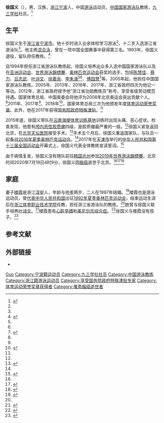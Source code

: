 {{Infobox sportsperson
| 姓名 = 徐国义
| 图像 = Xu_Guoyi.jpg
| 图像大小 = 
| 图像说明 = 
| 国籍 = {{PRC}}
| 民族 = 汉族
| 出生日期 = 1970年1月22日
| 出生地点 = [[浙江省|浙江]][[宁波市|宁波]]
| 逝世日期 = {{death date and age|2020|7|19|1970|1|22}}
| 逝世地点 = [[北京市|北京]]
| 配偶 = [[楼霞|楼霞]]
| 项目 = 游泳
| 退役 = 1993年
}}'''徐国义'''（{{bd|1970年|1月22日|2020年|7月19日|catIdx=Xu}}），男，汉族，[[浙江省|浙江]][[宁波市|宁波]]人，中国[[游泳|游泳]]运动员，[[中国国家游泳队|中国国家游泳队]]教练，[[九三学社|九三学社]]社员。<ref name="zjcs">{{Cite web |title=徐国义-运动员 |url=http://www.zjcs.net.cn/ydy/info/1015/1095.htm |accessdate=2020-07-19 |publisher=浙江体育职业技术学院 |archive-date=2018-09-02 |archive-url=https://web.archive.org/web/20180902225829/http://www.zjcs.net.cn/ydy/info/1015/1095.htm }}</ref>

== 生平 ==
徐国义生于[[浙江省|浙江省]][[宁波市|宁波市]]。他十岁时进入业余体校学习游泳<ref name="潇湘晨报" />，十二岁入选浙江省游泳队<ref name="zjcs" />。他主练[[混合泳|混合泳]]，曾在一项中国全国赛事中获得第三名。1993年，徐国义退役，留队担任教练。<ref name="潇湘晨报">{{Cite news |url=https://ent.sina.com.cn/s/m/2020-07-19/doc-iivhvpwx6211725.shtml |title=泳坛功勋教练徐国义因病去世年仅50岁 |date=2020-07-19 |work=潇湘晨报 |via=新浪娱乐 |accessdate=2020-07-19 |archive-date=2020-07-19 |archive-url=https://web.archive.org/web/20200719075213/https://ent.sina.com.cn/s/m/2020-07-19/doc-iivhvpwx6211725.shtml |dead-url=no }}</ref>

自1994年担任浙江省游泳队教练起，徐国义培养出众多入选中国国家游泳队以及在[[亚洲运动会|亚洲运动会]]、[[世界游泳錦標賽|世界游泳錦標賽]]、[[奥林匹克运动会|奥林匹克运动会]]获奖的选手，包括[[陈慧佳|陈慧佳]]、[[蔡力|蔡力]]、[[吕志武|吕志武]]、[[叶诗文|叶诗文]]、[[徐嘉余|徐嘉余]]、[[李朱濠|李朱濠]]<ref name="钱江晚报" /><ref name="zjcs" />、[[傅园慧|傅园慧]]<ref name="傅">{{Cite news |url=https://sports.sina.com.cn/others/swim/2020-07-19/doc-iivhvpwx6250964.shtml |title=傅园慧发文悼念恩师徐国义：我想什么他一看就知道 |date=2020-07-19 |work=钱江晚报   |via=新浪体育 |accessdate=2020-07-19 |archive-date=2020-07-19 |archive-url=https://web.archive.org/web/20200719090329/https://sports.sina.com.cn/others/swim/2020-07-19/doc-iivhvpwx6250964.shtml }}</ref>等。2005年起，他担任中国国家游泳队教练。2005年、2013年、2016年、2017年，浙江省政府四次为他记一等功。2012年，浙江省政府授予他“浙江省功勋教练员”称号，享受省级劳动模范待遇。国家体育总局、中国奥委会将他评为2008年北京奥运会突出贡献个人。<ref name="zjcs" />2011年、2017年<ref name="zjcs" />、2018年<ref>{{Cite news |url=https://sports.qq.com/a/20181207/012758.htm |title=2018年度获体育运动荣誉奖章教练员名单公示 郎平李琰均在列 |via=腾讯体育 |date=2018-12-07 |work=中新网 |accessdate=2020-07-19 |archive-date=2020-07-19 |archive-url=https://web.archive.org/web/20200719043439/https://sports.qq.com/a/20181207/012758.htm }}</ref>，国家体育总局三次为他颁发年度[[体育运动荣誉奖章|体育运动荣誉奖章]]。此外，他在2017年获得[[国务院政府特殊津贴|国务院政府特殊津贴]]。<ref name="zjcs" />

2015年底，徐国义带队在[[云南省|云南]][[海埂体育训练基地|海埂体育训练基地]]训练时出现头痛、恶心症状。检查发现，他患有[[胶质母细胞瘤|颅内恶性胶质瘤]]四级，是胶质瘤最严重的一级。<ref name="傅" />徐国义紧急返回北京，在[[北京天坛医院|北京天坛医院]]接受手术。<ref>{{Cite news |url=http://m.cnr.cn/chanjing/edu/20160920/t20160920_523148224.html |title=洪荒少女有一位低调恩师 麾下7名弟子皆进奥运决赛 |date=2016-09-20 |work=北京青年报 |via=央广网 |accessdate=2020-07-19 |archive-date=2020-07-19 |archive-url=https://web.archive.org/web/20200719063841/http://m.cnr.cn/chanjing/edu/20160920/t20160920_523148224.html }}</ref>手术五个月后，徐国义重返国家队，与队员一起备战[[2016年夏季奥林匹克运动会|2016年夏季奥林匹克运动会]]。<ref name="钱江晚报" />2017年在[[天津市|天津市]]举行的[[中华人民共和国第十三届全国运动会|中华人民共和国第十三届全国运动会]]开幕式上，徐国义代表全体教练宣读誓词。<ref>{{Cite news |url=https://zj.zjol.com.cn/news/736429.html |title=天津全运会今晚开幕 浙江游泳教练徐国义将代表教练员宣誓 |date=2017-08-27 |work=浙江新闻 |accessdate=2020-07-19 |archive-date=2020-07-19 |archive-url=https://web.archive.org/web/20200719170903/https://zj.zjol.com.cn/news/736429.html }}</ref>

由于病情复发，徐国义没有随队前往[[韩国|韩国]][[光州广域市|光州]]参加[[2019年世界游泳錦標賽|2019年世界游泳錦標賽]]。北京时间2020年7月19日4时9分，徐国义因[[脑癌|脑癌]]逝世于北京。<ref name="傅" /><ref>{{Cite news |url=http://www.bjd.com.cn/a/202007/19/WS5f13b133e4b00aba04d271ae.html |title=叶诗文和徐嘉余的恩师徐国义因脑癌去世 |date=2020-07-19 |work=京报体育 |accessdate=2020-07-19 |archive-date=2020-07-19 |archive-url=https://web.archive.org/web/20200719073907/http://www.bjd.com.cn/a/202007/19/WS5f13b133e4b00aba04d271ae.html }}</ref><ref>{{Cite news |url=https://m.gmw.cn/2020-07/19/content_1301378539.htm |title=叶诗文恩师徐国义离世 中国泳军痛失金牌教头 |date=2020-07-19 |work=北京头条 |via=光明网 |accessdate=2020-07-19 |archive-date=2020-07-19 |archive-url=https://web.archive.org/web/20200719075147/https://m.gmw.cn/2020-07/19/content_1301378539.htm }}</ref>

== 家庭 ==
妻子[[楼霞|楼霞]]是浙江[[淳安|淳安]]人，年龄与他差两岁，二人在1997年结婚。<ref>{{Cite news |url=https://sports.sohu.com/20140805/n403127455.shtml |title=是师娘也是首位专业队教练 楼霞与叶诗文如母女 |via=搜狐体育 |date=2014-08-05 |work=杭州网—杭州日报 |accessdate=2020-07-19 |archive-date=2020-07-19 |archive-url=https://web.archive.org/web/20200719075953/https://sports.sohu.com/20140805/n403127455.shtml }}</ref>楼霞也是游泳运动员，曾[[1992年夏季奥林匹克运动会中国代表团|代表中华人民共和国]]出征[[1992年夏季奥林匹克运动会|1992年夏季奥林匹克运动会]]，结束运动生涯后在[[浙江体育职业技术学院|浙江体育职业技术学院]]任教，担任浙江省游泳队的教练。<ref name="钱江晚报" />她曾与徐国义联手培养[[叶诗文|叶诗文]]。<ref>{{Cite news |url=http://sports.sina.com.cn/o/2012-11-21/08226304459.shtml |title=叶诗文恩师夫妇结婚15年没办酒席 一心带队至今无子 |via=新浪体育 |date=2012-11-21 |work=青年时报 |accessdate=2020-07-19 |archive-date=2020-07-19 |archive-url=https://web.archive.org/web/20200719165005/http://sports.sina.com.cn/o/2012-11-21/08226304459.shtml }}</ref>楼霞患有[[心脏早搏|心脏早搏]]和[[美尼尔氏综合症|美尼尔氏综合症]]。<ref>{{Cite news |url=http://zjtyol.zjol.com.cn/system/2017/08/24/021582195.shtml |title=徐国义、楼霞：方寸泳池一路坚守 夫妻携手逐浪人生 |date=2017-08-24 |work=浙江在线 |accessdate=2020-07-19 |archive-date=2020-07-19 |archive-url=https://web.archive.org/web/20200719070834/http://zjtyol.zjol.com.cn/system/2017/08/24/021582195.shtml }}</ref>徐国义与楼霞没有孩子。<ref name="钱江晚报">{{Cite news |url=http://cxnews.cnnb.com.cn/system/2020/07/19/012129068.shtml |title=悲痛！宁波籍泳坛“金牌教练”徐国义因病去世 享年50岁 |date=2020-07-19 |work=钱江晚报 |via=慈溪新闻网 |accessdate=2020-07-19 |archive-date=2020-09-22 |archive-url=https://web.archive.org/web/20200922131638/http://cxnews.cnnb.com.cn/system/2020/07/19/012129068.shtml }}</ref>

== 参考文献 ==
{{reflist}}

== 外部链接 ==
* {{weibo|2933721127}}

{{2008 China Olympic Swimming Team}}
{{2012 China Olympic Swimming Team}}
{{2016 China Olympic Swimming Team}}

{{Authority control}}
{{DEFAULTSORT:Xu徐}}
[[Category:徐姓|Guo]]
[[Category:宁波籍运动员|Category:宁波籍运动员]]
[[Category:九三学社社员|Category:九三学社社员]]
[[Category:中国游泳教练|Category:中国游泳教练]]
[[Category:浙江籍游泳运动员|Category:浙江籍游泳运动员]]
[[Category:享受国务院政府特殊津贴专家|Category:享受国务院政府特殊津贴专家]]
[[Category:体育运动荣誉奖章获得者|Category:体育运动荣誉奖章获得者]]
[[Category:罹患腦癌逝世者|Category:罹患腦癌逝世者]]